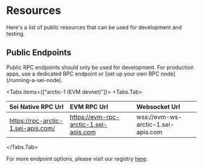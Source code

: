 
# Resources

Here's a list of public resources that can be used for development and testing.

## Public Endpoints

<Callout type="warning" emoji="⚠️">
  Public RPC endpoints should only be used for development. For production apps,
  use a dedicated RPC endpoint or [set up your own RPC
  node](/running-a-sei-node).
</Callout>

<Tabs items={["arctic-1 (EVM devnet)"]}>
  <Tabs.Tab>

| Sei Native RPC Url                 | EVM RPC Url                           | Websocket Url                      |
| :--------------------------------- | :------------------------------------ | :--------------------------------- |
| https://rpc-arctic-1.sei-apis.com/ | https://evm-rpc-arctic-1.sei-apis.com | wss://evm-ws-arctic-1.sei-apis.com |

  </Tabs.Tab>
</Tabs>

For more endpoint options, please visit our registry [here](https://github.com/sei-protocol/chain-registry/tree/main).
